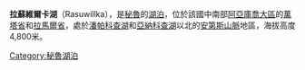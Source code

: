 {{Coord|12|52|10|S|74|9|22|W|display=title}}

'''拉蘇維爾卡湖'''（Rasuwillka），是[[秘魯|秘魯]]的[[湖泊|湖泊]]，位於該國中南部[[阿亞庫喬大區|阿亞庫喬大區]]的[[萬塔省|萬塔省]]和[[拉馬爾省|拉馬爾省]]，處於[[潘帕科查湖_(阿亞庫喬大區)|潘帕科查湖]]和[[亞納科查湖_(萬塔省)|亞納科查湖]]以北的[[安第斯山脈|安第斯山脈]]地區，海拔高度4,800米。

{{Peru-geo-stub}}
[[Category:秘魯湖泊|Category:秘魯湖泊]]